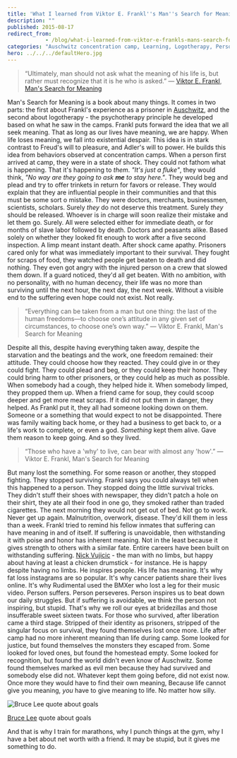 ```yaml
---
title: 'What I learned from Viktor E. Frankl''s Man''s Search for Meaning'
description: ""
published: 2015-08-17
redirect_from: 
            - /blog/what-i-learned-from-viktor-e-frankls-mans-search-for-meaning/swizec/6719
categories: "Auschwitz concentration camp, Learning, Logotherapy, Personal, Sigmund Freud, Viktor Frankl"
hero: ../../../defaultHero.jpg
---
```

> “Ultimately, man should not ask what the meaning of his life is, but rather must recognize that it is he who is asked.” ― [Viktor E. Frankl](http://en.wikipedia.org/wiki/Viktor_Frankl "Viktor Frankl"), [Man&#x27;s Search for Meaning](http://www.amazon.com/Mans-Search-Meaning-Viktor-Frankl/dp/0671023373%3FSubscriptionId%3D0G81C5DAZ03ZR9WH9X82%26tag%3Dageewitahat-20%26linkCode%3Dxm2%26camp%3D2025%26creative%3D165953%26creativeASIN%3D0671023373 "Man's Search For Meaning")

Man&#x27;s Search for Meaning is a book about many things. It comes in two parts: the first about Frankl&#x27;s experience as a prisoner in [Auschwitz](http://en.wikipedia.org/wiki/Auschwitz_concentration_camp "Auschwitz concentration camp"), and the second about logotherapy - the psychotherapy principle he developed based on what he saw in the camps. Frankl puts forward the idea that we all seek meaning. That as long as our lives have meaning, we are happy. When life loses meaning, we fall into existential despair. This idea is in stark contrast to Freud&#x27;s will to pleasure, and Adler&#x27;s will to power. He builds this idea from behaviors observed at concentration camps. When a person first arrived at camp, they were in a state of shock. They could not fathom what is happening. That it&#x27;s happening to _them_. _&quot;It&#x27;s just a fluke&quot;_, they would think, _&quot;No way are they going to ask **me** to stay here.&quot;_. They would beg and plead and try to offer trinkets in return for favors or release. They would explain that they are influential people in their communities and that this must be some sort o mistake. They were doctors, merchants, businessmen, scientists, scholars. Surely _they_ do not deserve this treatment. Surely _they_ should be released. Whoever is in charge will soon realize their mistake and let them go. Surely. All were selected either for immediate death, or for months of slave labor followed by death. Doctors and peasants alike. Based solely on whether they looked fit enough to work after a five second inspection. A limp meant instant death. After shock came apathy. Prisoners cared only for what was immediately important to their survival. They fought for scraps of food, they watched people get beaten to death and did nothing. They even got angry with the injured person on a crew that slowed them down. If a guard noticed, they&#x27;d all get beaten. With no ambition, with no personality, with no human decency, their life was no more than surviving until the next hour, the next day, the next week. Without a visible end to the suffering even hope could not exist. Not really.

> “Everything can be taken from a man but one thing: the last of the human freedoms—to choose one’s attitude in any given set of circumstances, to choose one’s own way.” ― Viktor E. Frankl, Man&#x27;s Search for Meaning

Despite all this, despite having everything taken away, despite the starvation and the beatings and the work, one freedom remained: their attitude. They could choose how they reacted. They could give in or they could fight. They could plead and beg, or they could keep their honor. They could bring harm to other prisoners, or they could help as much as possible. When somebody had a cough, they helped hide it. When somebody limped, they propped them up. When a friend came for soup, they could scoop deeper and get more meat scraps. If it did not put them in danger, they helped. As Frankl put it, they all had someone looking down on them. Someone or a something that would expect to not be disappointed. There was family waiting back home, or they had a business to get back to, or a life&#x27;s work to complete, or even a god. _Something_ kept them alive. Gave them reason to keep going. And so they lived.

> “Those who have a &#x27;why&#x27; to live, can bear with almost any &#x27;how&#x27;.” ― Viktor E. Frankl, Man&#x27;s Search for Meaning

But many lost the something. For some reason or another, they stopped fighting. They stopped surviving. Frankl says you could always tell when this happened to a person. They stopped doing the little survival tricks. They didn&#x27;t stuff their shoes with newspaper, they didn&#x27;t patch a hole on their shirt, they ate all their food in one go, they smoked rather than traded cigarettes. The next morning they would not get out of bed. Not go to work. Never get up again. Malnutrition, overwork, disease. They&#x27;d kill them in less than a week. Frankl tried to remind his fellow inmates that suffering can have meaning in and of itself. If suffering is unavoidable, then withstanding it with poise and honor has inherent meaning. Not in the least because it gives strength to others with a similar fate. Entire careers have been built on withstanding suffering. [Nick Vujicic](http://en.wikipedia.org/wiki/Nick_Vujicic "Nick Vujicic") - the man with no limbs, but happy about having at least a chicken drumstick - for instance. He is happy despite having no limbs. He inspires people. His life has meaning. It&#x27;s why fat loss instagrams are so popular. It&#x27;s why cancer patients share their lives online. It&#x27;s why Rudimental used the BMXer who lost a leg for their music video. Person suffers. Person perseveres. Person inspires us to beat down our daily struggles. But if suffering is avoidable, we think the person not inspiring, but stupid. That&#x27;s why we roll our eyes at bridezillas and those insufferable sweet sixteen twats. For those who survived, after liberation came a third stage. Stripped of their identity as prisoners, stripped of the singular focus on survival, they found themselves lost once more. Life after camp had no more inherent meaning than life during camp. Some looked for justice, but found themselves the monsters they escaped from. Some looked for loved ones, but found the homestead empty. Some looked for recognition, but found the world didn&#x27;t even know of Auschwitz. Some found themselves marked as evil men because they had survived and somebody else did not. Whatever kept them going before, did not exist now. Once more they would have to find their own meaning, Because life cannot give you meaning, _you_ have to give meaning to life. No matter how silly.

![Bruce Lee quote about goals](http://cmster.com/media/AGPYQ87OmD2X8o6yJVHyQsLdluisRD7Zl2tpjJlD5QBUuJgVlntNuCDQ4uweYN6j.jpg)

[Bruce Lee](http://en.wikipedia.org/wiki/Bruce_Lee "Bruce Lee") quote about goals

And that is why I train for marathons, why I punch things at the gym, why I have a bet about net worth with a friend. It may be stupid, but it gives me something to do.
